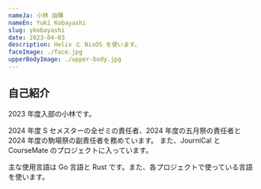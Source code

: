 ```yaml
---
nameJa: 小林 由暉
nameEn: Yuki Kobayashi
slug: ykobayashi
date: 2023-04-03
description: Helix と NixOS を使います。
faceImage: ./face.jpg
upperBodyImage: ./upper-body.jpg
---
```


## 自己紹介

2023 年度入部の小林です。

2024 年度 S セメスターの全ゼミの責任者、2024 年度の五月祭の責任者と2024 年度の駒場祭の副責任者を務めています。
また、JourniCal と CourseMate のプロジェクトに入っています。

主な使用言語は Go 言語と Rust です。また、各プロジェクトで使っている言語を使います。

